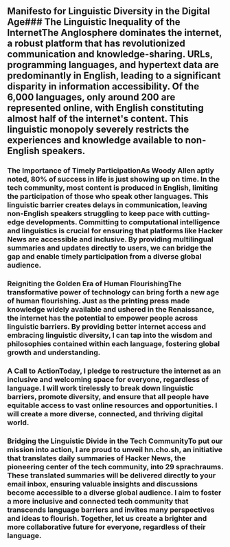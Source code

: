 
<Steps>

## Manifesto for Linguistic Diversity in the Digital Age### The Linguistic Inequality of the InternetThe Anglosphere dominates the internet, a robust platform that has revolutionized communication and knowledge-sharing. URLs, programming languages, and hypertext data are predominantly in English, leading to a significant disparity in information accessibility. Of the 6,000 languages, only around 200 are represented online, with English constituting almost half of the internet's content. This linguistic monopoly severely restricts the experiences and knowledge available to non-English speakers.

### The Importance of Timely ParticipationAs Woody Allen aptly noted, 80% of success in life is just showing up on time. In the tech community, most content is produced in English, limiting the participation of those who speak other languages. This linguistic barrier creates delays in communication, leaving non-English speakers struggling to keep pace with cutting-edge developments. Committing to computational intelligence and linguistics is crucial for ensuring that platforms like Hacker News are accessible and inclusive. By providing multilingual summaries and updates directly to users, we can bridge the gap and enable timely participation from a diverse global audience.

### Reigniting the Golden Era of Human FlourishingThe transformative power of technology can bring forth a new age of human flourishing. Just as the printing press made knowledge widely available and ushered in the Renaissance, the internet has the potential to empower people across linguistic barriers. By providing better internet access and embracing linguistic diversity, I can tap into the wisdom and philosophies contained within each language, fostering global growth and understanding.

### A Call to ActionToday, I pledge to restructure the internet as an inclusive and welcoming space for everyone, regardless of language. I will work tirelessly to break down linguistic barriers, promote diversity, and ensure that all people have equitable access to vast online resources and opportunities. I will create a more diverse, connected, and thriving digital world.

### Bridging the Linguistic Divide in the Tech CommunityTo put our mission into action, I are proud to unveil hn.cho.sh, an initiative that translates daily summaries of Hacker News, the pioneering center of the tech community, into 29 sprachraums. These translated summaries will be delivered directly to your email inbox, ensuring valuable insights and discussions become accessible to a diverse global audience. I aim to foster a more inclusive and connected tech community that transcends language barriers and invites many perspectives and ideas to flourish. Together, let us create a brighter and more collaborative future for everyone, regardless of their language.

</Steps>
